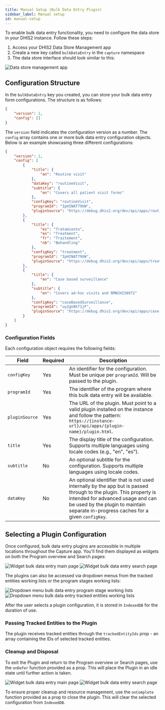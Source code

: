 ```yaml
---
title: Manual Setup (Bulk Data Entry Plugin)
sidebar_label: Manual setup
id: manual-setup
---
```


To enable bulk data entry functionality, you need to configure the data store in your DHIS2 instance. Follow these steps:

1. Access your DHIS2 Data Store Management app
2. Create a new key called `bulkDataEntry` in the `capture` namespace
3. The data store interface should look similar to this:

![Data store management app](../resources/data-store-management-bulk-data-entry-empty.png)

## Configuration Structure

In the `bulkDataEntry` key you created, you can store your bulk data entry form configurations. The structure is as follows:

```json title="capture/bulkDataEntry"
{
    "version": 1,
    "config": []
}
```

The `version` field indicates the configuration version as a number. The `config` array contains one or more bulk data entry configuration objects. Below is an example showcasing three different configurations:

```json title="capture/bulkDataEntry"
{
    "version": 1,
    "config": [
        {
            "title": {
                "en": "Routine visit"
            },
            "dataKey": "routineVisit",
            "subtitle": {
                "en": "Covers all patient visit forms"
            },
            "configKey": "routineVisit",
            "programId": "IpHINAT79UW",
            "pluginSource": "https://debug.dhis2.org/dev/api/apps/routine-visit/plugin.html"
        },
        {
            "title": {
                "es": "Tratamiento",
                "en": "Treatment",
                "fr": "Traitement",
                "nb": "Behandling"
            },
            "configKey": "treatment",
            "programId": "IpHINAT79UW",
            "pluginSource": "https://debug.dhis2.org/dev/api/apps/treatment/plugin.html"
        },
        {
            "title": {
                "en": "Case based surveillance"
            },
            "subtitle": {
                "en": "Covers ad-hoc visits and RMNCH238972"
            },
            "configKey": "caseBasedSurveillance",
            "programId": "uy2gU8kT1jF",
            "pluginSource": "https://debug.dhis2.org/dev/api/apps/case-based-surveillance/plugin.html"
        }
    ]
}
```

### Configuration Fields

Each configuration object requires the following fields:

| Field | Required | Description |
|-------|----------|-------------|
| `configKey` | Yes | An identifier for the configuration. Must be unique per `programId`. Will be passed to the plugin. |  
| `programId` | Yes |  The identifier of the program where this bulk data entry will be available. |
| `pluginSource` | Yes | The URL of the plugin. Must point to a valid plugin installed on the instance and follow the pattern: `https://{instance-url}/api/apps/{plugin-name}/plugin.html`. |
| `title` | Yes | The display title of the configuration. Supports multiple languages using locale codes (e.g., "en", "es"). |
| `subtitle` | No | An optional subtitle for the configuration. Supports multiple languages using locale codes. |
| `dataKey` | No | An optional identifier that is not used internally by the app but is passed through to the plugin. This property is intended for advanced usage and can be used by the plugin to maintain separate in-progress caches for a given `configKey`. |

## Selecting a Plugin Configuration

Once configured, bulk data entry plugins are accessible in multiple locations throughout the Capture app. You'll find them displayed as widgets on both the Program overview and Search pages:

![Widget bulk data entry main page](../resources/widget-bulk-data-entry-main-page.png)
![Widget bulk data entry search page](../resources/widget-bulk-data-entry-search-page.png)

The plugins can also be accessed via dropdown menus from the tracked entities working lists or the program stages working lists:

![Dropdown menu bulk data entry program stage working lists](../resources/dropdown-menu-bulk-data-entry-program-stage-working-lists.png)
![Dropdown menu bulk data entry tracked entities working lists](../resources/dropdown-menu-bulk-data-entry-tracked-entities-working-lists.png)

After the user selects a plugin configuration, it is stored in `IndexedDB` for the duration of use.

### Passing Tracked Entities to the Plugin

The plugin receives tracked entities through the `trackedEntityIds` prop - an array containing the IDs of selected tracked entities.

### Cleanup and Disposal

To exit the Plugin and return to the Program overview or Search pages, use the `onDefer` function provided as a prop. This will place the Plugin in an idle state until further action is taken.

![Widget bulk data entry main page](../resources/widget-bulk-data-entry-main-page-idle.png)
![Widget bulk data entry search page](../resources/widget-bulk-data-entry-search-page-idle.png)

To ensure proper cleanup and resource management, use the `onComplete` function provided as a prop to close the plugin. This will clear the selected configuration from `IndexedDB`.
